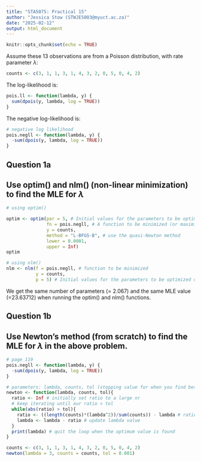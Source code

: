 ```yaml
---
title: "STA5075: Practical 15"
author: "Jessica Stow (STWJES003@myuct.ac.za)"
date: "2025-02-12"
output: html_document
---
```


```r
knitr::opts_chunk$set(echo = TRUE)
```

Assume these 13 observations are from a Poisson distribution, with rate parameter $\lambda$:

```r
counts <- c(3, 1, 1, 3, 1, 4, 3, 2, 0, 5, 0, 4, 2) 
```

The log-likelihood is:
```r
pois.ll <- function(lambda, y) { 
  sum(dpois(y, lambda, log = TRUE))
}
```

The negative log-likelihood is:
```r
# negative log likelihood
pois.negll <- function(lambda, y) { 
  -sum(dpois(y, lambda, log = TRUE))
}
```

## Question 1a
## Use optim() and nlm() (non-linear minimization) to find the MLE for $\lambda$

```r
# using optim()

optim <- optim(par = 5, # Initial values for the parameters to be optimized over.
               fn = pois.negll, # A function to be minimized (or maximized), here we minimise
               y = counts, 
               method = "L-BFGS-B", # use the quasi-Newton method
               lower = 0.0001,
               upper = Inf)
optim
```

```r
# using nlm()
nlm <- nlm(f = pois.negll, # function to be minimized
           y = counts, 
           p = 5) # Initial values for the parameters to be optimized over.
```

We get the same number of parameters (= 2.067) and the same MLE value (=23.63712) when running the optim() and nlm() functions. 

## Question 1b
## Use Newton’s method (from scratch) to find the MLE for $\lambda$ in the above problem.

```r
# page 119
pois.negll <- function(lambda, y) { 
  -sum(dpois(y, lambda, log = TRUE))
}

# parameters: lambda, counts, tol (stopping value for when you find best lambda - use a while loop for stopping rules)
newton <- function(lambda, counts, tol){
  ratio <- Inf # initially set ratio to a large nr
  # keep iterating until our ratio < tol
  while(abs(ratio) > tol){
    ratio <- ((length(counts)*(lambda^2))/sum(counts)) - lambda # ratio of 1st to 2nd derivatives
    lambda <- lambda - ratio # update lambda value
  }
  print(lambda) # quit the loop when the optimum value is found
}

counts <- c(3, 1, 1, 3, 1, 4, 3, 2, 0, 5, 0, 4, 2) 
newton(lambda = 3, counts = counts, tol = 0.001)
```

